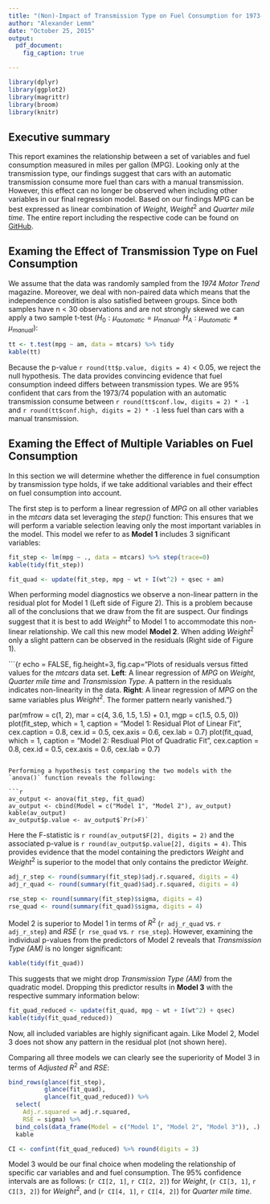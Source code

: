 ```yaml
---
title: "(Non)-Impact of Transmission Type on Fuel Consumption for 1973-74 Car Models"
author: "Alexander Lemm"
date: "October 25, 2015"
output:
  pdf_document:
    fig_caption: true

---
```


```r

library(dplyr)
library(ggplot2)
library(magrittr)
library(broom)
library(knitr)

```



## Executive summary

This report examines the relationship between a set of variables and fuel consumption measured in miles per gallon (MPG). Looking only at the transmission type, our findings suggest that cars with an automatic transmission consume more fuel than cars with a manual transmission. However, this effect can no longer be observed when including other variables in our final regression model. Based on our findings MPG can be best expressed as linear combination of *Weight*, $Weight^{2}$ and *Quarter mile time*. The entire report including the respective code can be found on [GitHub](https://github.com/alex23lemm/Regression-Models-Project).

## Examing the Effect of Transmission Type on Fuel Consumption

We assume that the data was randomly sampled from the *1974 Motor Trend* magazine. Moreover, we deal with non-paired data which means that the independence condition is also satisfied between groups. Since both samples have n < 30 observations and are not strongly skewed we can apply a two sample t-test ($H_{0}:\mu_{automatic} = \mu_{manual}.$ $H_{A}:\mu_{automatic} \neq \mu_{manual}$):

```r

tt <- t.test(mpg ~ am, data = mtcars) %>% tidy
kable(tt)

```

Because the p-value `r round(tt$p.value, digits = 4)` < 0.05, we reject the null hypothesis. The data provides convincing evidence that fuel consumption indeed differs between transmission types. We are 95% confident that cars from the 1973/74 population with an automatic transmission consume between `r round(tt$conf.low, digits = 2) * -1` and `r round(tt$conf.high, digits = 2) * -1` less fuel than cars with a manual transmission.

## Examing the Effect of Multiple Variables on Fuel Consumption

In this section we will determine whether the difference in fuel consumption by transmission type holds, if we take additional variables and their effect on fuel consumption into account. 

The first step is to perform a linear regression of *MPG* on all other variables in the *mtcars* data set leveraging the *step()* function: This ensures that we will perform a variable selection leaving only the most important variables in the model. This model we refer to  as **Model 1** includes 3 significant variables:

```r

fit_step <- lm(mpg ~ ., data = mtcars) %>% step(trace=0)
kable(tidy(fit_step))

```

```r

fit_quad <- update(fit_step, mpg ~ wt + I(wt^2) + qsec + am)

```


When performing model diagnostics we observe a non-linear pattern in the residual plot for Model 1 (Left side of Figure 2). This is a problem because all of the conclusions that we draw from the fit are suspect. Our findings suggest that it is best to add $Weight^{2}$ to Model 1 to accommodate this non-linear relationship. We call this new model **Model 2**. When adding $Weight^{2}$ only a slight pattern can be observed in the residuals (Right side of Figure 1).  

```{r echo = FALSE, fig.height=3, fig.cap="Plots of residuals versus fitted values for the $mtcars$ data set. **Left**: A linear regression of *MPG* on *Weight*, *Quarter mile time* and *Transmission Type*. A pattern in the residuals indicates non-linearity in the data. **Right**: A linear regression of *MPG* on the same variables plus $Weight^{2}$. The former pattern nearly vanished."}

par(mfrow = c(1, 2), mar = c(4, 3.6, 1.5, 1.5) + 0.1, mgp = c(1.5, 0.5, 0))
plot(fit_step, which = 1, caption = "Model 1: Residual Plot of Linear Fit", cex.caption = 0.8, cex.id = 0.5, cex.axis = 0.6, cex.lab = 0.7)
plot(fit_quad, which = 1, caption = "Model 2: Resdiual Plot of Quadratic Fit",
     cex.caption = 0.8, cex.id = 0.5, cex.axis = 0.6, cex.lab = 0.7)

```

Performing a hypothesis test comparing the two models with the `anova()` function reveals the following: 

```r

av_output <- anova(fit_step, fit_quad)
av_output <- cbind(Model = c("Model 1", "Model 2"), av_output)
kable(av_output)
av_output$p.value <- av_output$`Pr(>F)`

```

Here the F-statistic is `r round(av_output$F[2], digits = 2)` and the associated p-value is `r round(av_output$p.value[2], digits = 4)`. This provides evidence that the model containing the predictors $Weight$ and $Weight^{2}$ is superior to the model that only contains the predictor $Weight$. 

```r

adj_r_step <- round(summary(fit_step)$adj.r.squared, digits = 4)
adj_r_quad <- round(summary(fit_quad)$adj.r.squared, digits = 4)

rse_step <- round(summary(fit_step)$sigma, digits = 4)
rse_quad <- round(summary(fit_quad)$sigma, digits = 4)

```


Model 2 is superior to Model 1 in terms of $R^{2}$ (`r adj_r_quad` vs. `r adj_r_step`) and $RSE$ (`r rse_quad` vs. `r rse_step`). However, examining the individual p-values from the predictors of Model 2 reveals that *Transmission Type (AM)* is no longer significant:

```r

kable(tidy(fit_quad))

```

This suggests that we might drop *Transmission Type (AM)* from the quadratic model. Dropping this predictor results in **Model 3** with the respective summary information below:

```r

fit_quad_reduced <- update(fit_quad, mpg ~ wt + I(wt^2) + qsec)
kable(tidy(fit_quad_reduced))

```

Now, all included variables are highly significant again. Like Model 2, Model 3 does not show any pattern in the residual plot (not shown here). 

Comparing all three models we can clearly see the superiority of Model 3 in terms 
of *Adjusted* $R^{2}$ and *RSE*:

```r

bind_rows(glance(fit_step),
          glance(fit_quad),
          glance(fit_quad_reduced)) %>%
  select(
    Adj.r.squared = adj.r.squared, 
    RSE = sigma) %>%
  bind_cols(data_frame(Model = c("Model 1", "Model 2", "Model 3")), .) %>%
  kable

CI <- confint(fit_quad_reduced) %>% round(digits = 3)

```

Model 3 would be our final choice when modeling the relationship of specific car variables and and fuel consumption. The 95% confidence intervals are as follows: (`r CI[2, 1]`, `r CI[2, 2]`) for *Weight*, (`r CI[3, 1]`, `r CI[3, 2]`)  for $Weight^{2}$, and (`r CI[4, 1]`, `r CI[4, 2]`) for *Quarter mile time*.
